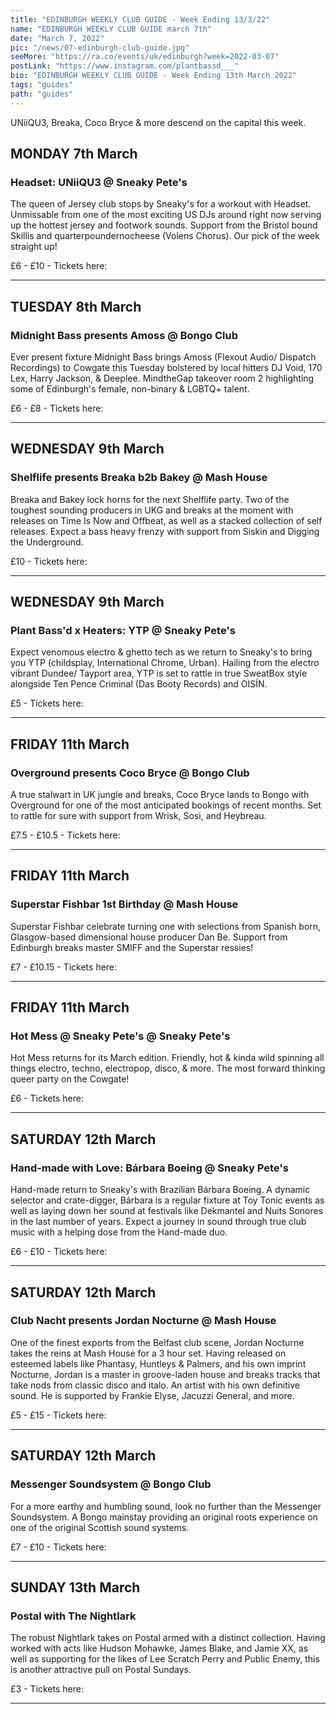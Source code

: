 ---
title: "EDINBURGH WEEKLY CLUB GUIDE - Week Ending 13/3/22"
name: "EDINBURGH WEEKLY CLUB GUIDE march 7th"
date: "March 7, 2022"
pic: "/news/07-edinburgh-club-guide.jpg"
seeMore: "https://ra.co/events/uk/edinburgh?week=2022-03-07"
postLink: "https://www.instagram.com/plantbassd___"
bio: "EDINBURGH WEEKLY CLUB GUIDE - Week Ending 13th March 2022"
tags: "guides"
path: "guides"
---

UNiiQU3, Breaka, Coco Bryce & more descend on the capital this week.

## MONDAY 7th March

<div className="row"><div className="col clubGuide">

[<Picture src="/news/club-guide/07-unique.jpg" alt="Headset: UNiiQU3 @ Sneaky Pete's" size={1200}/>](https://ra.co/events/1497542)

</div><div className="col clubGuide">

### Headset: UNiiQU3 @ Sneaky Pete's

The queen of Jersey club stops by Sneaky's for a workout with Headset. Unmissable from one of the most exciting US DJs around right now serving up the hottest jersey and footwork sounds. Support from the Bristol bound Skillis and quarterpoundernocheese (Volens Chorus). Our pick of the week straight up!

£6 - £10 - Tickets here: <HoverLink url="ra.co/events/1497542" external inline />

</div></div><hr/>

## TUESDAY 8th March

<div className="row"><div className="col clubGuide">

[<Picture src="/news/club-guide/07-bongo.jpg" alt="Midnight Bass presents Amoss @ Bongo Club" size={1200}/>](https://ra.co/events/1505780)

</div><div className="col clubGuide">

### Midnight Bass presents Amoss @ Bongo Club

Ever present fixture Midnight Bass brings Amoss (Flexout Audio/ Dispatch Recordings) to Cowgate this Tuesday bolstered by local hitters DJ Void, 170 Lex, Harry Jackson, & Deeplee. MindtheGap takeover room 2 highlighting some of Edinburgh's female, non-binary & LGBTQ+ talent.

£6 - £8 - Tickets here: <HoverLink url="ra.co/events/1505780" external inline />

</div></div><hr/>

## WEDNESDAY 9th March

<div className="row"><div className="col clubGuide">

[<Picture src="/news/club-guide/07-breakey.jpg" alt="Shelflife presents Breaka b2b Bakey @ Mash House" size={1200}/>](https://ra.co/events/1498603)

</div><div className="col clubGuide">

### Shelflife presents Breaka b2b Bakey @ Mash House

Breaka and Bakey lock horns for the next Shelflife party. Two of the toughest sounding producers in UKG and breaks at the moment with releases on Time Is Now and Offbeat, as well as a stacked collection of self releases. Expect a bass heavy frenzy with support from Siskin and Digging the Underground.

£10 - Tickets here: <HoverLink url="ra.co/events/1498603" external inline />

</div></div><hr/>

## WEDNESDAY 9th March

<div className="row"><div className="col clubGuide">

[<Picture src="/news/club-guide/07-plant.jpg" alt="Plant Bass'd x Heaters: YTP @ Sneaky Pete's" size={1200}/>](https://ra.co/events/1500809)

</div><div className="col clubGuide">

### Plant Bass'd x Heaters: YTP @ Sneaky Pete's

Expect venomous electro & ghetto tech as we return to Sneaky's to bring you YTP (childsplay, International Chrome, Urban). Hailing from the electro vibrant Dundee/ Tayport area, YTP is set to rattle in true SweatBox style alongside Ten Pence Criminal (Das Booty Records) and OISÍN.

£5 - Tickets here: <HoverLink url="ra.co/events/1500809" external inline />

</div></div><hr/>

## FRIDAY 11th March

<div className="row"><div className="col clubGuide">

[<Picture src="/news/club-guide/07-coco.jpg" alt="Overground presents Coco Bryce @ Bongo Club" size={1200}/>](https://ra.co/events/1502343)

</div><div className="col clubGuide">

### Overground presents Coco Bryce @ Bongo Club

A true stalwart in UK jungle and breaks, Coco Bryce lands to Bongo with Overground for one of the most anticipated bookings of recent months. Set to rattle for sure with support from Wrisk, Sosi, and Heybreau.

£7.5 - £10.5 - Tickets here: <HoverLink url="https://ra.co/events/1502343" external inline />

</div></div><hr/>

## FRIDAY 11th March

<div className="row"><div className="col clubGuide">

[<Picture src="/news/club-guide/07-smiff.jpg" alt="Superstar Fishbar 1st Birthday @ Mash House" size={1200}/>](https://www.skiddle.com/whats-on/Edinburgh/The-Mash-House/Superstar-Fishbar-1st-Birthday-/36018532/)

</div><div className="col clubGuide">

### Superstar Fishbar 1st Birthday @ Mash House

Superstar Fishbar celebrate turning one with selections from Spanish born, Glasgow-based dimensional house producer Dan Be. Support from Edinburgh breaks master SMIFF and the Superstar ressies!

£7 - £10.15 - Tickets here: <HoverLink url="www.skiddle.com/whats-on/Edinburgh/The-Mash-House/Superstar-Fishbar-1st-Birthday-/36018532/" external inline />

</div></div><hr/>

## FRIDAY 11th March

<div className="row"><div className="col clubGuide">

[<Picture src="/news/club-guide/07-hot.png" alt="Hot Mess @ Sneaky Pete's @ Sneaky Pete's" size={1200}/>](https://ra.co/events/1505653)

</div><div className="col clubGuide">

### Hot Mess @ Sneaky Pete's @ Sneaky Pete's

Hot Mess returns for its March edition. Friendly, hot & kinda wild spinning all things electro, techno, electropop, disco, & more. The most forward thinking queer party on the Cowgate!

£6 - Tickets here: <HoverLink url="ra.co/events/1505653" external inline />

</div></div><hr/>

## SATURDAY 12th March

<div className="row"><div className="col clubGuide">

[<Picture src="/news/club-guide/07-barbara.jpg" alt="Hand-made with Love: Bárbara Boeing @ Sneaky Pete's" size={1200}/>](https://ra.co/events/1496115)

</div><div className="col clubGuide">

### Hand-made with Love: Bárbara Boeing @ Sneaky Pete's

Hand-made return to Sneaky's with Brazilian Bárbara Boeing. A dynamic selector and crate-digger, Bárbara is a regular fixture at Toy Tonic events as well as laying down her sound at festivals like Dekmantel and Nuits Sonores in the last number of years. Expect a journey in sound through true club music with a helping dose from the Hand-made duo.

£6 - £10 - Tickets here: <HoverLink url="ra.co/events/1496115" external inline />

</div></div><hr/>

## SATURDAY 12th March

<div className="row"><div className="col clubGuide">

[<Picture src="/news/club-guide/07-nocturne.jpg" alt="Club Nacht presents Jordan Nocturne @ Mash House" size={1200}/>](https://ra.co/events/1459419)

</div><div className="col clubGuide">

### Club Nacht presents Jordan Nocturne @ Mash House

One of the finest exports from the Belfast club scene, Jordan Nocturne takes the reins at Mash House for a 3 hour set. Having released on esteemed labels like Phantasy, Huntleys & Palmers, and his own imprint Nocturne, Jordan is a master in groove-laden house and breaks tracks that take nods from classic disco and italo. An artist with his own definitive sound. He is supported by Frankie Elyse, Jacuzzi General, and more.

£5 - £15 - Tickets here: <HoverLink url="ra.co/events/1459419" external inline />

</div></div><hr/>

## SATURDAY 12th March

<div className="row"><div className="col clubGuide">

[<Picture src="/news/club-guide/07-messenger.jpg" alt="Messenger Soundsystem @ Bongo Club" size={1200}/>](https://ra.co/events/1503542)

</div><div className="col clubGuide">

### Messenger Soundsystem @ Bongo Club

For a more earthy and humbling sound, look no further than the Messenger Soundsystem. A Bongo mainstay providing an original roots experience on one of the original Scottish sound systems.

£7 - £10 - Tickets here: <HoverLink url="ra.co/events/1503542" external inline />

</div></div><hr/>

## SUNDAY 13th March

<div className="row"><div className="col clubGuide">

[<Picture src="/news/club-guide/07-postal.jpg" alt="Postal with The Nightlark" size={1200}/>](https://ra.co/events/1500912)

</div><div className="col clubGuide">

### Postal with The Nightlark

The robust Nightlark takes on Postal armed with a distinct collection. Having worked with acts like Hudson Mohawke, James Blake, and Jamie XX, as well as supporting for the likes of Lee Scratch Perry and Public Enemy, this is another attractive pull on Postal Sundays.

£3 - Tickets here: <HoverLink url="ra.co/events/1500912" external inline />

</div></div><hr/>
